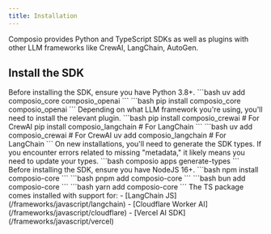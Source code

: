```yaml
---
title: Installation
---
```


Composio provides Python and TypeScript SDKs as well as plugins with other LLM frameworks like CrewAI, LangChain, AutoGen.

## Install the SDK

<Tabs>
  <Tab title="Python">
Before installing the SDK, ensure you have Python 3.8+.
  <Steps>
  <Step title="Install Composio">
  <CodeGroup>
  <CodeBlock title="uv">
    ```bash
    uv add composio_core composio_openai
    ```
  </CodeBlock>
  <CodeBlock title="pip">
    ```bash
    pip install composio_core composio_openai
    ```
  </CodeBlock>
  </CodeGroup>
  </Step>
  <Step title="Install the relevant plugin">
    Depending on what LLM framework you're using, you'll need to install the relevant plugin.
    <CodeGroup>
    <CodeBlock title="pip">
    ```bash
    pip install composio_crewai      # For CrewAI
    pip install composio_langchain   # For LangChain
    ```
    </CodeBlock>
    <CodeBlock title="uv">
    ```bash
    uv add composio_crewai      # For CrewAI
    uv add composio_langchain   # For LangChain
    ```
    </CodeBlock>
    </CodeGroup>
    </Step>
    <Step title="Post Installation">
  On new installations, you'll need to generate the SDK types. If you encounter errors related to missing "metadata," it likely means you need to update your types.
    ```bash
    composio apps generate-types
    ```
    </Step>
    </Steps>
  </Tab>
  <Tab title="TypeScript">
Before installing the SDK, ensure you have NodeJS 16+.
  <Steps>
  <Step title="Install Composio">
  <CodeGroup>
  <CodeBlock title="npm">
    ```bash
    npm install composio-core
    ```
  </CodeBlock>
  <CodeBlock title="pnpm">
  ```bash
  pnpm add composio-core
  ```
  <CodeBlock title="bun">
    ```bash
    bun add composio-core
    ```
  </CodeBlock>
  </CodeBlock>
  <CodeBlock title="yarn">
    ```bash
    yarn add composio-core
    ```
  </CodeBlock>
  </CodeGroup>
  </Step>
  <Step title="Plugins">
  The TS package comes installed with support for:
  - [LangChain JS](/frameworks/javascript/langchain)
  - [Cloudflare Worker AI](/frameworks/javascript/cloudflare)
  - [Vercel AI SDK](/frameworks/javascript/vercel)
  </Step>
  </Steps>
  </Tab>
</Tabs>
